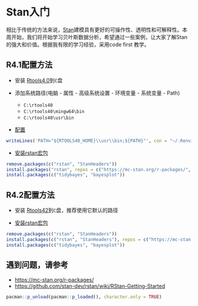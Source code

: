 # Stan入门 {#bayesian-intro-stan}



相比于传统的方法来说，[Stan](https://mc-stan.org/)建模具有更好的可操作性、透明性和可解释性。本周开始，我们将开始学习贝叶斯数据分析，希望通过一些案例，让大家了解Stan的强大和价值。根据我有限的学习经验，采用code first 教学。



## R4.1配置方法

- 安装 [Rtools4.0](https://cran.r-project.org/bin/windows/Rtools/)到`C`盘
   
- 添加系统路径(电脑 - 属性 - 高级系统设置 - 环境变量 - 系统变量 - Path) 
  - `C:\rtools40`
  - `C:\rtools40\mingw64\bin`
  - `C:\rtools40\usr\bin`
  
- [配置](https://github.com/stan-dev/rstan/wiki/Configuring-C---Toolchain-for-Windows)
```r
writeLines('PATH="${RTOOLS40_HOME}\\usr\\bin;${PATH}"', con = "~/.Renviron")
```

- [安装rstan宏包](https://mc-stan.org/r-packages/)

```r
remove.packages(c("rstan", "StanHeaders"))
install.packages("rstan", repos = c("https://mc-stan.org/r-packages/", getOption("repos")))
install.packages(c("tidybayes", "bayesplot"))
```


## R4.2配置方法

- 安装 [Rtools42](https://cran.r-project.org/bin/windows/Rtools/rtools42/rtools.html)到`C`盘，推荐使用它默认的路径


- [安装rstan宏包](https://mc-stan.org/r-packages/)

```r
remove.packages(c("rstan", "StanHeaders"))
install.packages(c("rstan", "StanHeaders"), repos = c("https://mc-stan.org/r-packages/", getOption("repos")))
install.packages(c("tidybayes", "bayesplot"))
```



## 遇到问题，请参考

- <https://mc-stan.org/r-packages/>
- <https://github.com/stan-dev/rstan/wiki/RStan-Getting-Started>



```r
pacman::p_unload(pacman::p_loaded(), character.only = TRUE)
```
